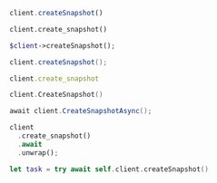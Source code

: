 <CodeGroup>

```javascript JS
client.createSnapshot()
```

```python Python
client.create_snapshot()
```

```php PHP
$client->createSnapshot();
```

```java Java
client.createSnapshot();
```

```ruby Ruby
client.create_snapshot
```

```go Go
client.CreateSnapshot()
```

```csharp C#
await client.CreateSnapshotAsync();
```

```rust Rust
client
  .create_snapshot()
  .await
  .unwrap();
```

```swift Swift
let task = try await self.client.createSnapshot()
```
</CodeGroup>